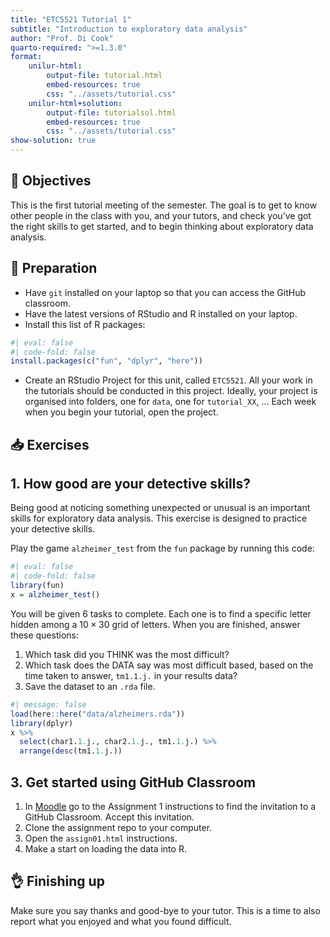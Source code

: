 ```yaml
---
title: "ETC5521 Tutorial 1"
subtitle: "Introduction to exploratory data analysis"
author: "Prof. Di Cook"
quarto-required: ">=1.3.0"
format:
    unilur-html:
        output-file: tutorial.html
        embed-resources: true
        css: "../assets/tutorial.css"
    unilur-html+solution:
        output-file: tutorialsol.html
        embed-resources: true
        css: "../assets/tutorial.css"
show-solution: true
---
```


## 🎯 Objectives

This is the first tutorial meeting of the semester. The goal is to get to know other people in the class with you, and your tutors, and check you've got the right skills to get started, and to begin thinking about exploratory data analysis. 

## 🔧 Preparation 

- Have `git` installed on your laptop so that you can access the GitHub classroom.
- Have the latest versions of RStudio and R installed on your laptop. 
- Install this list of R packages: 

```r
#| eval: false
#| code-fold: false
install.packages(c("fun", "dplyr", "here"))
```

- Create an RStudio Project for this unit, called `ETC5521`. All your work in the tutorials should be conducted in this project. Ideally, your project is organised into folders, one for `data`, one for `tutorial_XX`, ... Each week when you begin your tutorial, open the project. 

## 📥 Exercises

## 1. How good are your detective skills?

Being good at noticing something unexpected or unusual is an important skills for exploratory data analysis. This exercise is designed to practice your detective skills. 

Play the game `alzheimer_test` from the `fun` package by running this code:

```r
#| eval: false
#| code-fold: false
library(fun)
x = alzheimer_test()
```

You will be given 6 tasks to complete. Each one is to find a specific letter hidden among a $10\times 30$ grid of letters. When you are finished, answer these questions:

1. Which task did you THINK was the most difficult?
2. Which task does the DATA say was most difficult based, based on the time taken to answer, `tm1.1.j.` in your results data? 
3. Save the dataset to an `.rda` file.

::: unilur-solution
```r
#| message: false
load(here::here("data/alzheimers.rda"))
library(dplyr)
x %>% 
  select(char1.1.j., char2.1.j., tm1.1.j.) %>%
  arrange(desc(tm1.1.j.))
```
:::

## 3. Get started using GitHub Classroom

1. In [Moodle](https://learning.monash.edu/course/view.php?id=34784) go to the Assignment 1 instructions to find the invitation to a GitHub Classroom. Accept this invitation.
2. Clone the assignment repo to your computer.
3. Open the `assign01.html` instructions.
3. Make a start on loading the data into R.

## 👌 Finishing up

Make sure you say thanks and good-bye to your tutor. This is a time to also report what you enjoyed and what you found difficult.
